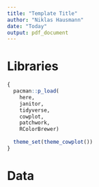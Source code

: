 ```yaml
---
title: "Template Title"
author: "Niklas Hausmann"
date: "Today"
output: pdf_document
---
```


# Libraries 
```r
{
  pacman::p_load(
    here,
    janitor,
    tidyverse,
    cowplot,
    patchwork,
    RColorBrewer) 
  
  theme_set(theme_cowplot())
}
```

# Data

```r


```



